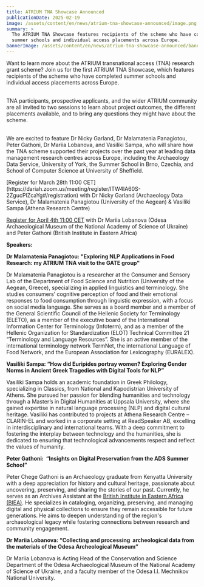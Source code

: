 ```yaml
---
title: ATRIUM TNA Showcase Announced
publicationDate: 2025-02-19
image: /assets/content/en/news/atrium-tna-showcase-announced/image.png
summary: >
  The ATRIUM TNA Showcase features recipients of the scheme who have completed
  summer schools and individual access placements across Europe.
bannerImage: /assets/content/en/news/atrium-tna-showcase-announced/bannerImage.png
---
```

<Figure src="/assets/content/en/news/atrium-tna-showcase-announced/tnashowcase.png" alignment="stretch">

</Figure>

Want to learn more about the ATRIUM transnational access (TNA) research grant scheme? Join us for the first ATRIUM TNA Showcase, which features recipients of the scheme who have completed summer schools and individual access placements across Europe.

\
TNA participants, prospective applicants, and the wider ATRIUM community are all invited to two sessions to learn about project outcomes, the different placements available, and to bring any questions they might have about the scheme. 

\
We are excited to feature Dr Nicky Garland, Dr Malamatenia Panagiotou, Peter Gathoni, Dr Mariia Lobanova, and Vasiliki Sampa, who will share how the TNA scheme supported their projects over the past year at leading data management research centres across Europe, including the Archaeology Data Service, University of York, the Summer School in Brno, Czechia, and School of Computer Science at University of Sheffield. 

<Link link={{"discriminant":"external","value":"https://dariah.zoom.us/meeting/register/ITW4lA60S-2ZgucPIZcaYg#/registration"}}>[Register for March 28th 11:00 CET](https://dariah.zoom.us/meeting/register/ITW4lA60S-2ZgucPIZcaYg#/registration) </Link>with Dr Nicky Garland (Archaeology Data Service), Dr Malamatenia Panagiotou (University of the Aegean) & Vasiliki Sampa (Athena Research Centre)

[Register for April 4th 11:00 CET](https://dariah.zoom.us/meeting/register/EqDvyuj6T92FwioJcPrvgw#/registration) with Dr Mariia Lobanova (Odesa Archaeological Museum of the National Academy of Science of Ukraine) and Peter Gathoni (British Institute in Eastern Africa)

**Speakers:**

<Thumbnail src="/assets/content/en/news/atrium-tna-showcase-announced/teniatna.jpeg">

</Thumbnail>

**Dr Malamatenia Panagiotou: "Exploring NLP Applications in Food Research: my ATRIUM TNA visit to the GATE group"**&#x20;

Dr Malamatenia Panagiotou is a researcher at the Consumer and Sensory Lab of the Department of Food Science and Nutrition (University of the Aegean, Greece), specializing in applied linguistics and terminology. She studies consumers’ cognitive perception of food and their emotional responses to food consumption through linguistic expression, with a focus on social media language. She serves as a board member and a member of the General Scientific Council of the Hellenic Society for Terminology (ELETO), as a member of the executive board of the International Information Center for Terminology (Infoterm), and as a member of the Hellenic Organization for Standardization (ELOT) Technical Committee 21 “Terminology and Language Resources”. She is an active member of the international terminology network TermNet, the international Language of Food Network, and the European Association for Lexicography (EURALEX).

<Thumbnail src="/assets/content/en/news/atrium-tna-showcase-announced/screenshot-2025-02-19-at-12.44.18.png">

</Thumbnail>

**Vasiliki Sampa: “How did Euripides portray women? Exploring Gender Norms in Ancient Greek Tragedies with Digital Tools for NLP”**

Vasiliki Sampa holds an academic foundation in Greek Philology, specializing in Classics, from National and Kapodistrian University of Athens. She pursued her passion for blending humanities and technology through a Master’s in Digital Humanities at Uppsala University, where she gained expertise in natural language processing (NLP) and digital cultural heritage. Vasiliki has contributed to projects at Athena Research Centre – CLARIN-EL and worked in a corporate setting at ReadSpeaker AB, excelling in interdisciplinary and international teams. With a deep commitment to fostering the interplay between technology and the humanities, she is dedicated to ensuring that technological advancements respect and reflect the values of humanity.

<Thumbnail src="/assets/content/en/news/atrium-tna-showcase-announced/peter-tna.png">

</Thumbnail>

**Peter Gathoni:  “Insights on Digital Preservation from the ADS Summer School”** 

Peter Chege Gathoni is an Archaeology graduate from Kenyatta University with a deep appreciation for history and cultural heritage, passionate about uncovering, preserving, and sharing the stories of our past. Currently, he serves as an Archives Assistant at the [British Institute in Eastern Africa (BIEA)](https://biea.ac.uk/archive/). He specializes in cataloging, organizing, preserving, and managing digital and physical collections to ensure they remain accessible for future generations. He aims to deepen understanding of the region's archaeological legacy while fostering connections between research and community engagement.

<Thumbnail src="/assets/content/en/news/atrium-tna-showcase-announced/mariia-tna.jpeg">

</Thumbnail>

**Dr Mariia Lobanova: “Collecting and processing  archeological data from the materials of the Odesa Archeological Museum”**

Dr Mariia Lobanova is Acting Head of the Conservation and Science Department of the Odesa Archaeological Museum of the National Academy of Science of Ukraine, and a faculty member of the Odesa I.I. Mechnikov National University.
